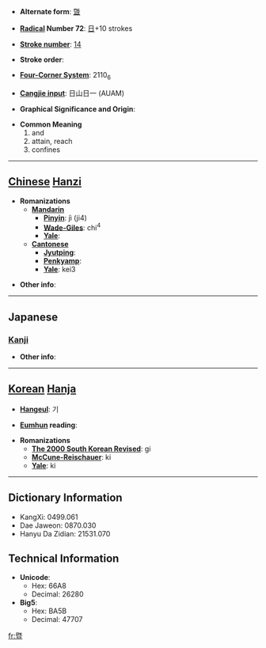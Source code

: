 * '''Alternate form''': [[曁]]

* '''[[Wiktionary:Chinese radical index| Radical]] Number 72''': [[Wiktionary:Chinese radical index 日|日]]+10 strokes

* '''[[Wiktionary:Chinese total strokes index|Stroke number]]''': [[Wiktionary:Chinese total strokes index 14|14]]

* '''Stroke order''': 

* '''[[Wiktionary:Chinese four corner index|Four-Corner System]]''': 2110<sub>6</sub>

* '''[[Wiktionary:Chinese Cangjie index|Cangjie input]]''': 日山日一 (AUAM)

* '''Graphical Significance and Origin''': 

* '''Common Meaning'''
*#and
*# attain, reach
*# confines


----

== [[Chinese]] [[Hanzi]] ==

* '''Romanizations'''
** '''[[Mandarin]]'''
*** '''[[Pinyin]]''': jì (ji4)
*** '''[[Wade-Giles]]''': chi<sup>4</sup>
*** '''[[Yale]]''': 
** '''[[Cantonese]]'''
*** '''[[Jyutping]]''':
*** '''[[Penkyamp]]''': 
*** '''[[Yale]]''': kei3

* '''Other info''': 

----

==Japanese==
===[[Kanji]]===
{{kanji|on readings=[[き]] (ki)|kun readings=[[およぶ]] (oyobu)}}

* '''Other info''':  

----

== [[Korean]] [[Hanja]] ==

* '''[[Hangeul]]''': 기

* '''[[Eumhun]] reading''': 

* '''Romanizations'''
** '''[[The 2000 South Korean Revised Romanization|The 2000 South Korean Revised]]''': gi
** '''[[McCune-Reischauer]]''': ki
** '''[[Yale]]''': ki

----

== Dictionary Information ==

* KangXi: 0499.061
* Dae Jaweon: 0870.030
* Hanyu Da Zidian: 21531.070

== Technical Information ==

* '''Unicode''':
** Hex: 66A8
** Decimal: 26280
* '''Big5''':
** Hex: BA5B
** Decimal: 47707

[[fr:暨]]
